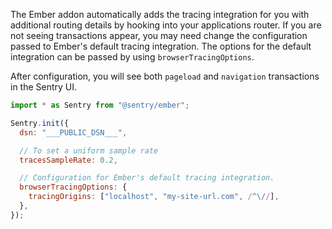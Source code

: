 The Ember addon automatically adds the tracing integration for you with additional routing details by hooking into your applications router. If you are not seeing transactions appear, you may need change the configuration passed to Ember's default tracing integration. The options for the default integration can be passed by using `browserTracingOptions`.

After configuration, you will see both `pageload` and `navigation` transactions in the Sentry UI.

```javascript
import * as Sentry from "@sentry/ember";

Sentry.init({
  dsn: "___PUBLIC_DSN___",

  // To set a uniform sample rate
  tracesSampleRate: 0.2,

  // Configuration for Ember's default tracing integration.
  browserTracingOptions: {
    tracingOrigins: ["localhost", "my-site-url.com", /^\//],
  },
});
```
